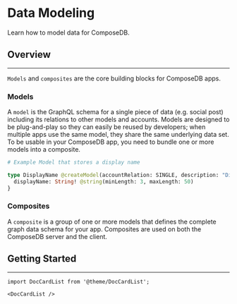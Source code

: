 # Data Modeling

Learn how to model data for ComposeDB.

## Overview
---
`Models` and `composites` are the core building blocks for ComposeDB apps.

### Models

A `model` is the GraphQL schema for a single piece of data (e.g. social post) including its relations to other models and accounts. Models are designed to be plug-and-play so they can easily be reused by developers; when multiple apps use the same model, they share the same underlying data set. To be usable in your ComposeDB app, you need to bundle one or more models into a composite.

```graphql
# Example Model that stores a display name

type DisplayName @createModel(accountRelation: SINGLE, description: "Display name for a user") {
  displayName: String! @string(minLength: 3, maxLength: 50)
}
```

### Composites

A `composite` is a group of one or more models that defines the complete graph data schema for your app. Composites are used on both the ComposeDB server and the client.


## Getting Started
---

```mdx-code-block
import DocCardList from '@theme/DocCardList';

<DocCardList />
```